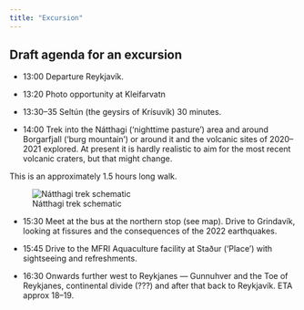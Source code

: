 ```yaml
---
title: "Excursion"
---
```


## Draft agenda for an excursion

-   13:00 Departure Reykjavík.

-   13:20 Photo opportunity at Kleifarvatn

-   13:30--35 Seltún (the geysirs of Krísuvík) 30 minutes.

-   14:00 Trek into the Nátthagi ('nighttime pasture') area and around Borgarfjall ('burg mountain') or around it and the volcanic sites of 2020--2021 explored. At present it is hardly realistic to aim for the most recent volcanic craters, but that might change.

This is an approximately 1.5 hours long walk.

![Nátthagi trek schematic](images/excursion.png)

-   15:30 Meet at the bus at the northern stop (see map). Drive to Grindavík, looking at fissures and the consequences of the 2022 earthquakes.

-   15:45 Drive to the MFRI Aquaculture facility at Staður ('Place') with sightseeing and refreshments.

-   16:30 Onwards further west to Reykjanes --- Gunnuhver and the Toe of Reykjanes, continental divide (???) and after that back to Reykjavík. ETA approx 18--19.
